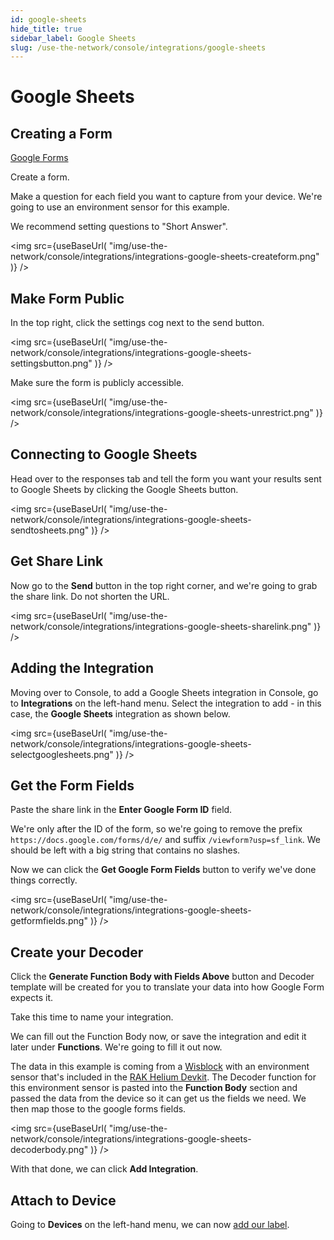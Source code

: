```yaml
---
id: google-sheets
hide_title: true
sidebar_label: Google Sheets
slug: /use-the-network/console/integrations/google-sheets
---
```



# Google Sheets

## Creating a Form

[Google Forms](https://forms.google.com)

Create a form.

Make a question for each field you want to capture from your device.
We're going to use an environment sensor for this example.

We recommend setting questions to "Short Answer".

<img
  src={useBaseUrl(
    "img/use-the-network/console/integrations/integrations-google-sheets-createform.png"
  )}
/>


## Make Form Public

In the top right, click the settings cog next to the send button.

<img
  src={useBaseUrl(
    "img/use-the-network/console/integrations/integrations-google-sheets-settingsbutton.png"
  )}
/>

Make sure the form is publicly accessible.

<img
  src={useBaseUrl(
    "img/use-the-network/console/integrations/integrations-google-sheets-unrestrict.png"
  )}
/>


## Connecting to Google Sheets

Head over to the responses tab and tell the form you want your results sent to Google Sheets by clicking the Google Sheets button.

<img
  src={useBaseUrl(
    "img/use-the-network/console/integrations/integrations-google-sheets-sendtosheets.png"
  )}
/>

## Get Share Link

Now go to the **Send** button in the top right corner, and we're going to grab the share link.
Do not shorten the URL.

<img
  src={useBaseUrl(
    "img/use-the-network/console/integrations/integrations-google-sheets-sharelink.png"
  )}
/>

## Adding the Integration

Moving over to Console, to add a Google Sheets integration in Console, go to **Integrations** on the left-hand menu.
Select the integration to add - in this case, the **Google Sheets** integration as shown below.

<img
  src={useBaseUrl(
    "img/use-the-network/console/integrations/integrations-google-sheets-selectgooglesheets.png"
  )}
/>

## Get the Form Fields

Paste the share link in the **Enter Google Form ID** field.

We're only after the ID of the form, so we're going to remove the prefix `https://docs.google.com/forms/d/e/` and suffix `/viewform?usp=sf_link`. We should be left with a big string that contains no slashes.

Now we can click the **Get Google Form Fields** button to verify we've done things correctly.

<img
  src={useBaseUrl(
    "img/use-the-network/console/integrations/integrations-google-sheets-getformfields.png"
  )}
/>

## Create your Decoder

Click the **Generate Function Body with Fields Above** button and Decoder template will be created for you to translate your data into how Google Form expects it.

Take this time to name your integration.

We can fill out the Function Body now, or save the integration and edit it later under **Functions**.
We're going to fill it out now.

The data in this example is coming from a [Wisblock](https://docs.helium.com/use-the-network/devices/development/rakwireless/wisblock-4631/) with an environment sensor that's included in the [RAK Helium Devkit](https://store.rakwireless.com/collections/helium/products/helium-developer-kit).
The Decoder function for this environment sensor is pasted into the **Function Body** section and passed the data from the device so it can get us the fields we need. We then map those to the google forms fields.

<img
  src={useBaseUrl(
    "img/use-the-network/console/integrations/integrations-google-sheets-decoderbody.png"
  )}
/>

With that done, we can click **Add Integration**.

## Attach to Device

Going to **Devices** on the left-hand menu, we can now [add our label](../labels).
